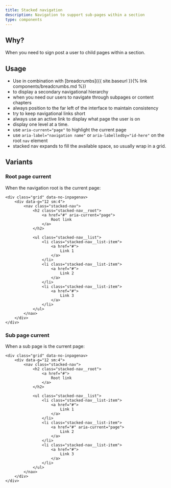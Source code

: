 ```yaml
---
title: Stacked navigation
description: Navigation to support sub-pages within a section
type: components
---
```


## Why?

When you need to sign post a user to child pages within a section.

## Usage

- Use in combination with [breadcrumbs]({{ site.baseurl }}{% link components/breadcrumbs.md %})
- to display a secondary navigational hierarchy
- when you need our users to navigate through subpages or content chapters
- always position to the far left of the interface to maintain consistency
- try to keep navigational links short
- always use an active link to display what page the user is on
- display one level at a time.
- use `aria-current="page"` to highlight the current page
- use `aria-label="navigation name"` or `aria-labelledby="id-here"` on the root `nav` element
- stacked nav expands to fill the available space, so usually wrap in a grid.

## Variants

### Root page current

When the navigation root is the current page:

```
<div class="grid" data-no-inpagenav>
    <div data-g="12 sm:4">
        <nav class="stacked-nav">
            <h2 class="stacked-nav__root">
                <a href="#" aria-current="page">
                    Root link
                </a>
            </h2>

            <ul class="stacked-nav__list">
                <li class="stacked-nav__list-item">
                    <a href="#">
                        Link 1
                    </a>
                </li>
                <li class="stacked-nav__list-item">
                    <a href="#">
                        Link 2
                    </a>
                </li>
                <li class="stacked-nav__list-item">
                    <a href="#">
                        Link 3
                    </a>
                </li>
            </ul>
        </nav>
    </div>
</div>
```

### Sub page current

When a sub page is the current page:

```
<div class="grid" data-no-inpagenav>
    <div data-g="12 sm:4">
        <nav class="stacked-nav">
            <h2 class="stacked-nav__root">
                <a href="#">
                    Root link
                </a>
            </h2>

            <ul class="stacked-nav__list">
                <li class="stacked-nav__list-item">
                    <a href="#">
                        Link 1
                    </a>
                </li>
                <li class="stacked-nav__list-item">
                    <a href="#" aria-current="page">
                        Link 2
                    </a>
                </li>
                <li class="stacked-nav__list-item">
                    <a href="#">
                        Link 3
                    </a>
                </li>
            </ul>
        </nav>
    </div>
</div>
```
